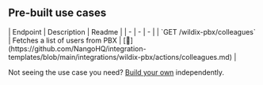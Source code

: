 
## Pre-built use cases

<AccordionGroup>


<Accordion title="Others">
| Endpoint | Description | Readme |
| - | - | - |
| `GET /wildix-pbx/colleagues` | Fetches a list of users from PBX | [🔗](https://github.com/NangoHQ/integration-templates/blob/main/integrations/wildix-pbx/actions/colleagues.md) |
</Accordion>

</AccordionGroup>

<Tip>Not seeing the use case you need? [Build your own](https://nango.dev/slack) independently.</Tip>
